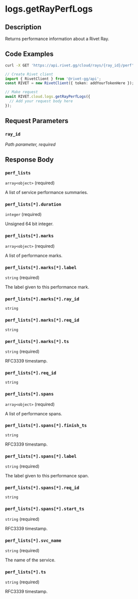 

# logs.getRayPerfLogs

## Description

Returns performance information about a Rivet Ray.


## Code Examples

<CodeGroup title='Request' tag='GET' label='https://api.rivet.gg/cloud/rays/{ray_id}/perf'>

```bash {{ title: 'cURL' }}
curl -X GET 'https://api.rivet.gg/cloud/rays/{ray_id}/perf'
```

```ts
// Create Rivet client
import { RivetClient } from '@rivet-gg/api';
const RIVET = new RivetClient({ token: addYourTokenHere });

// Make request
await RIVET.cloud.logs.getRayPerfLogs({
  // Add your request body here
});
```

</CodeGroup>


## Request Parameters


### `ray_id`

_Path parameter, required_





## Response Body

### `perf_lists`

`array<object>` (required)

A list of service performance summaries.

### `perf_lists[*].duration`

`integer` (required)

Unsigned 64 bit integer.

### `perf_lists[*].marks`

`array<object>` (required)

A list of performance marks.

### `perf_lists[*].marks[*].label`

`string` (required)

The label given to this performance mark.

### `perf_lists[*].marks[*].ray_id`

`string`

### `perf_lists[*].marks[*].req_id`

`string`

### `perf_lists[*].marks[*].ts`

`string` (required)

RFC3339 timestamp.

### `perf_lists[*].req_id`

`string`

### `perf_lists[*].spans`

`array<object>` (required)

A list of performance spans.

### `perf_lists[*].spans[*].finish_ts`

`string`

RFC3339 timestamp.

### `perf_lists[*].spans[*].label`

`string` (required)

The label given to this performance span.

### `perf_lists[*].spans[*].req_id`

`string`

### `perf_lists[*].spans[*].start_ts`

`string` (required)

RFC3339 timestamp.

### `perf_lists[*].svc_name`

`string` (required)

The name of the service.

### `perf_lists[*].ts`

`string` (required)

RFC3339 timestamp.



